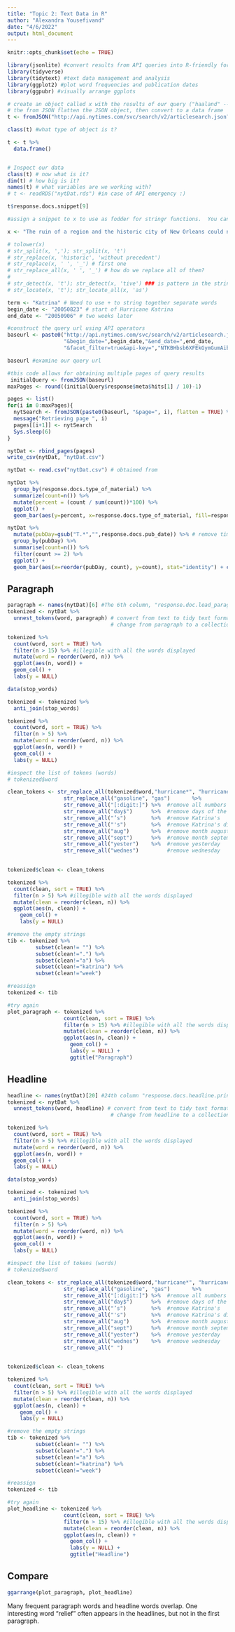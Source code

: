 ```yaml
---
title: "Topic 2: Text Data in R"
author: "Alexandra Yousefivand"
date: "4/6/2022"
output: html_document
---
```


```r
knitr::opts_chunk$set(echo = TRUE)

library(jsonlite) #convert results from API queries into R-friendly formats 
library(tidyverse) 
library(tidytext) #text data management and analysis
library(ggplot2) #plot word frequencies and publication dates
library(ggpubr) #visually arrange ggplots
```



```r
# create an object called x with the results of our query ("haaland" --> "katrina")
# the from JSON flatten the JSON object, then convert to a data frame
t <- fromJSON("http://api.nytimes.com/svc/search/v2/articlesearch.json?q=katrina&api-key=NTKBHbsb6XFEkGymGumAiba7n3uBvs8V", flatten = TRUE) #the string following "key=" is your API key 

class(t) #what type of object is t?

t <- t %>% 
  data.frame()


# Inspect our data
class(t) # now what is it?
dim(t) # how big is it?
names(t) # what variables are we working with?
# t <- readRDS("nytDat.rds") #in case of API emergency :)
```


```r
t$response.docs.snippet[9]

#assign a snippet to x to use as fodder for stringr functions.  You can follow along using the sentence on the next line.

x <- "The ruin of a region and the historic city of New Orleans could not be more important, and the tangle of destruction is nowhere near unwound." 

# tolower(x)
# str_split(x, ','); str_split(x, 't')
# str_replace(x, 'historic', 'without precedent')
# str_replace(x, ' ', '_') # first one
# str_replace_all(x, ' ', '_') # how do we replace all of them?
# 
# str_detect(x, 't'); str_detect(x, 'tive') ### is pattern in the string? T/F
# str_locate(x, 't'); str_locate_all(x, 'as')
```


```r
term <- "Katrina" # Need to use + to string together separate words
begin_date <- "20050823" # start of Hurricane Katrina
end_date <- "20050906" # two weeks later

#construct the query url using API operators
baseurl <- paste0("http://api.nytimes.com/svc/search/v2/articlesearch.json?q=",term,
                  "&begin_date=",begin_date,"&end_date=",end_date,
                  "&facet_filter=true&api-key=","NTKBHbsb6XFEkGymGumAiba7n3uBvs8V", sep="")

baseurl #examine our query url
```


```r
#this code allows for obtaining multiple pages of query results 
 initialQuery <- fromJSON(baseurl)
maxPages <- round((initialQuery$response$meta$hits[1] / 10)-1) 

pages <- list()
for(i in 0:maxPages){
  nytSearch <- fromJSON(paste0(baseurl, "&page=", i), flatten = TRUE) %>% data.frame() 
  message("Retrieving page ", i)
  pages[[i+1]] <- nytSearch 
  Sys.sleep(6) 
}

```

```r
nytDat <- rbind_pages(pages)
write_csv(nytDat, "nytDat.csv")
```



```r
nytDat <- read.csv("nytDat.csv") # obtained from 

nytDat %>% 
  group_by(response.docs.type_of_material) %>%
  summarize(count=n()) %>%
  mutate(percent = (count / sum(count))*100) %>%
  ggplot() +
  geom_bar(aes(y=percent, x=response.docs.type_of_material, fill=response.docs.type_of_material), stat = "identity") + coord_flip()
```

```r
nytDat %>%
  mutate(pubDay=gsub("T.*","",response.docs.pub_date)) %>% # remove time component
  group_by(pubDay) %>%
  summarise(count=n()) %>%
  filter(count >= 2) %>%
  ggplot() +
  geom_bar(aes(x=reorder(pubDay, count), y=count), stat="identity") + coord_flip()
```
## Paragraph


```r
paragraph <- names(nytDat)[6] #The 6th column, "response.doc.lead_paragraph", is the one we want here.  
tokenized <- nytDat %>%
  unnest_tokens(word, paragraph) # convert from text to tidy text format
                                 # change from paragraph to a collection of single words

tokenized %>%
  count(word, sort = TRUE) %>%
  filter(n > 15) %>% #illegible with all the words displayed
  mutate(word = reorder(word, n)) %>%
  ggplot(aes(n, word)) +
  geom_col() +
  labs(y = NULL)
```


```r
data(stop_words)

tokenized <- tokenized %>%
  anti_join(stop_words)

tokenized %>%
  count(word, sort = TRUE) %>%
  filter(n > 5) %>%
  mutate(word = reorder(word, n)) %>%
  ggplot(aes(n, word)) +
  geom_col() +
  labs(y = NULL)
```


```r
#inspect the list of tokens (words)
# tokenized$word

clean_tokens <- str_replace_all(tokenized$word,"hurricane*", "hurricane") %>% 
                  str_replace_all("gasoline", "gas")       %>% 
                  str_remove_all("[:digit:]") %>%  #remove all numbers
                  str_remove_all("day$")      %>%  #remove days of the week
                  str_remove_all("’s")        %>%  #remove Katrina's
                  str_remove_all("'s")        %>%  #remove Katrina's different font
                  str_remove_all("aug")       %>%  #remove month august
                  str_remove_all("sept")      %>%  #remove month september
                  str_remove_all("yester")    %>%  #remove yesterday
                  str_remove_all("wednes")         #remove wednesday
                

tokenized$clean <- clean_tokens

tokenized %>%
  count(clean, sort = TRUE) %>%
  filter(n > 5) %>% #illegible with all the words displayed
  mutate(clean = reorder(clean, n)) %>%
  ggplot(aes(n, clean)) +
    geom_col() +
    labs(y = NULL)
```


```r
#remove the empty strings
tib <- tokenized %>% 
         subset(clean!= "") %>% 
         subset(clean!=".") %>% 
         subset(clean!="a") %>% 
         subset(clean!="katrina") %>% 
         subset(clean!="week")

#reassign
tokenized <- tib

#try again
plot_paragraph <- tokenized %>%
                  count(clean, sort = TRUE) %>%
                  filter(n > 15) %>% #illegible with all the words displayed
                  mutate(clean = reorder(clean, n)) %>%
                  ggplot(aes(n, clean)) +
                    geom_col() +
                    labs(y = NULL) +
                    ggtitle("Paragraph")
```

## Headline
```r
headline <- names(nytDat)[20] #24th column "response.docs.headline.print_headline"  
tokenized <- nytDat %>%
  unnest_tokens(word, headline) # convert from text to tidy text format
                                 # change from headline to a collection of single words

tokenized %>%
  count(word, sort = TRUE) %>%
  filter(n > 5) %>% #illegible with all the words displayed
  mutate(word = reorder(word, n)) %>%
  ggplot(aes(n, word)) +
  geom_col() +
  labs(y = NULL)
```


```r
data(stop_words)

tokenized <- tokenized %>%
  anti_join(stop_words)

tokenized %>%
  count(word, sort = TRUE) %>%
  filter(n > 5) %>%
  mutate(word = reorder(word, n)) %>%
  ggplot(aes(n, word)) +
  geom_col() +
  labs(y = NULL)
```


```r
#inspect the list of tokens (words)
# tokenized$word

clean_tokens <- str_replace_all(tokenized$word,"hurricane*", "hurricane") %>% 
                  str_replace_all("gasoline", "gas")       %>% 
                  str_remove_all("[:digit:]") %>%  #remove all numbers
                  str_remove_all("day$")      %>%  #remove days of the week
                  str_remove_all("’s")        %>%  #remove Katrina's
                  str_remove_all("'s")        %>%  #remove Katrina's different font
                  str_remove_all("aug")       %>%  #remove month august
                  str_remove_all("sept")      %>%  #remove month september
                  str_remove_all("yester")    %>%  #remove yesterday
                  str_remove_all("wednes")    %>%  #remove wednesday
                  str_remove_all(" ")         
                

tokenized$clean <- clean_tokens

tokenized %>%
  count(clean, sort = TRUE) %>%
  filter(n > 5) %>% #illegible with all the words displayed
  mutate(clean = reorder(clean, n)) %>%
  ggplot(aes(n, clean)) +
    geom_col() +
    labs(y = NULL)
```

```r
#remove the empty strings
tib <- tokenized %>% 
         subset(clean!= "") %>% 
         subset(clean!=".") %>% 
         subset(clean!="a") %>% 
         subset(clean!="katrina") %>% 
         subset(clean!="week")

#reassign
tokenized <- tib

#try again
plot_headline <- tokenized %>%
                  count(clean, sort = TRUE) %>%
                  filter(n > 15) %>% #illegible with all the words displayed
                  mutate(clean = reorder(clean, n)) %>%
                  ggplot(aes(n, clean)) +
                    geom_col() +
                    labs(y = NULL) +
                    ggtitle("Headline")
```

## Compare

```r
ggarrange(plot_paragraph, plot_headline)
```

Many frequent paragraph words and headline words overlap. One interesting word "relief" often appears in the headlines, but not in the first paragraph.